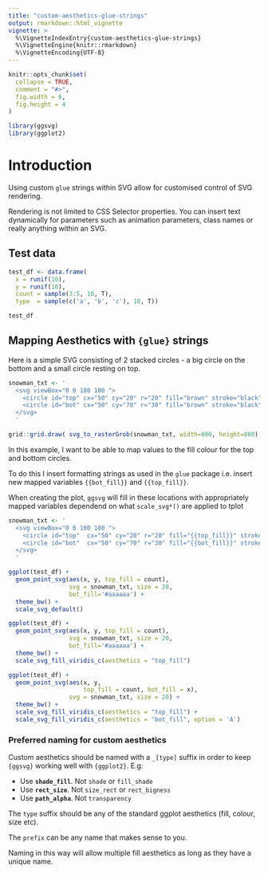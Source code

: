 ```yaml
---
title: "custom-aesthetics-glue-strings"
output: rmarkdown::html_vignette
vignette: >
  %\VignetteIndexEntry{custom-aesthetics-glue-strings}
  %\VignetteEngine{knitr::rmarkdown}
  %\VignetteEncoding{UTF-8}
---
```


```r
knitr::opts_chunk$set(
  collapse = TRUE,
  comment = "#>",
  fig.width = 6,
  fig.height = 4
)
```

```r
library(ggsvg)
library(ggplot2)
```


# Introduction

Using custom `glue` strings within SVG allow for customised control 
of SVG rendering.

Rendering is not limited to CSS Selector properties.  You can insert text 
dynamically for parameters such as animation parameters, class names or 
really anything within an SVG.

## Test data

```r
test_df <- data.frame(
  x = runif(10), 
  y = runif(10), 
  count = sample(3:5, 10, T),
  type  = sample(c('a', 'b', 'c'), 10, T))

test_df
```



## Mapping  Aesthetics with `{glue}` strings

Here is a simple SVG consisting of 2 stacked circles - a big circle on the 
bottom and a small circle resting on top.

```r
snowman_txt <- '
  <svg viewBox="0 0 100 100 ">
    <circle id="top" cx="50" cy="20" r="20" fill="brown" stroke="black" />
    <circle id="bot" cx="50" cy="70" r="30" fill="brown" stroke="black" />
  </svg>
  '

grid::grid.draw( svg_to_rasterGrob(snowman_txt, width=800, height=800) )
```



In this example, I want to be able to map values to the fill colour for 
the top and bottom circles.

To do this I insert formatting strings as used in the `glue` package i.e.
insert new mapped variables `{{bot_fill}}` and `{{top_fill}}`.

When creating the plot, `ggsvg` will fill in these locations with appropriately
mapped variables dependend on what `scale_svg*()` are applied to tplot

```r
snowman_txt <- '
  <svg viewBox="0 0 100 100 ">
    <circle id="top"  cx="50" cy="20" r="20" fill="{{top_fill}}" stroke="black" />
    <circle id="bot"  cx="50" cy="70" r="30" fill="{{bot_fill}}" stroke="black" />
  </svg>
  '

ggplot(test_df) + 
  geom_point_svg(aes(x, y, top_fill = count), 
                 svg = snowman_txt, size = 20,
                 bot_fill='#aaaaaa') + 
  theme_bw() + 
  scale_svg_default() 
```



```r
ggplot(test_df) + 
  geom_point_svg(aes(x, y, top_fill = count), 
                 svg = snowman_txt, size = 20,
                 bot_fill='#aaaaaa') + 
  theme_bw() + 
  scale_svg_fill_viridis_c(aesthetics = "top_fill")
```






```r
ggplot(test_df) + 
  geom_point_svg(aes(x, y, 
                     top_fill = count, bot_fill = x), 
                 svg = snowman_txt, size = 20) + 
  theme_bw() + 
  scale_svg_fill_viridis_c(aesthetics = "top_fill") +
  scale_svg_fill_viridis_c(aesthetics = "bot_fill", option = 'A')
```



### <a name="preferred"></a> Preferred naming for custom aesthetics 

Custom aesthetics should be named with a `_[type]` suffix in order to
keep `{ggsvg}` working well with `{ggplot2}`.  E.g: 

* Use **`shade_fill`**. Not `shade` or `fill_shade`
* Use **`rect_size`**.  Not `size_rect` or `rect_bigness`
* Use **`path_alpha`**. Not `transparency`

The `type` suffix should be any of the standard ggplot aesthetics (fill, colour, size etc).

The `prefix` can be any name that makes sense to you.

Naming in this way will allow multiple fill aesthetics as long as they have a 
unique name.

